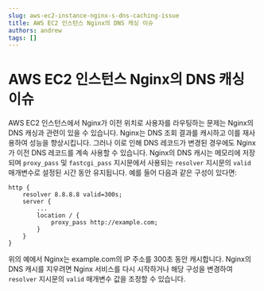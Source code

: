```yaml
---
slug: aws-ec2-instance-nginx-s-dns-caching-issue
title: AWS EC2 인스턴스 Nginx의 DNS 캐싱 이슈
authors: andrew
tags: []
---
```


# AWS EC2 인스턴스 Nginx의 DNS 캐싱 이슈

AWS EC2 인스턴스에서 Nginx가 이전 위치로 사용자를 라우팅하는 문제는 Nginx의 DNS 캐싱과 관련이 있을 수 있습니다. Nginx는 DNS 조회 결과를 캐시하고 이를 재사용하여 성능을 향상시킵니다. 그러나 이로 인해 DNS 레코드가 변경된 경우에도 Nginx가 이전 DNS 레코드를 계속 사용할 수 있습니다.
Nginx의 DNS 캐시는 메모리에 저장되며 `proxy_pass` 및 `fastcgi_pass` 지시문에서 사용되는 `resolver` 지시문의 `valid` 매개변수로 설정된 시간 동안 유지됩니다. 예를 들어 다음과 같은 구성이 있다면:

```nginx
http {
    resolver 8.8.8.8 valid=300s;
    server {
        ...
        location / {
            proxy_pass http://example.com;
        }
    }
}
```

위의 예에서 Nginx는 example.com의 IP 주소를 300초 동안 캐시합니다.
Nginx의 DNS 캐시를 지우려면 Nginx 서비스를 다시 시작하거나 해당 구성을 변경하여 `resolver` 지시문의 `valid` 매개변수 값을 조정할 수 있습니다.
